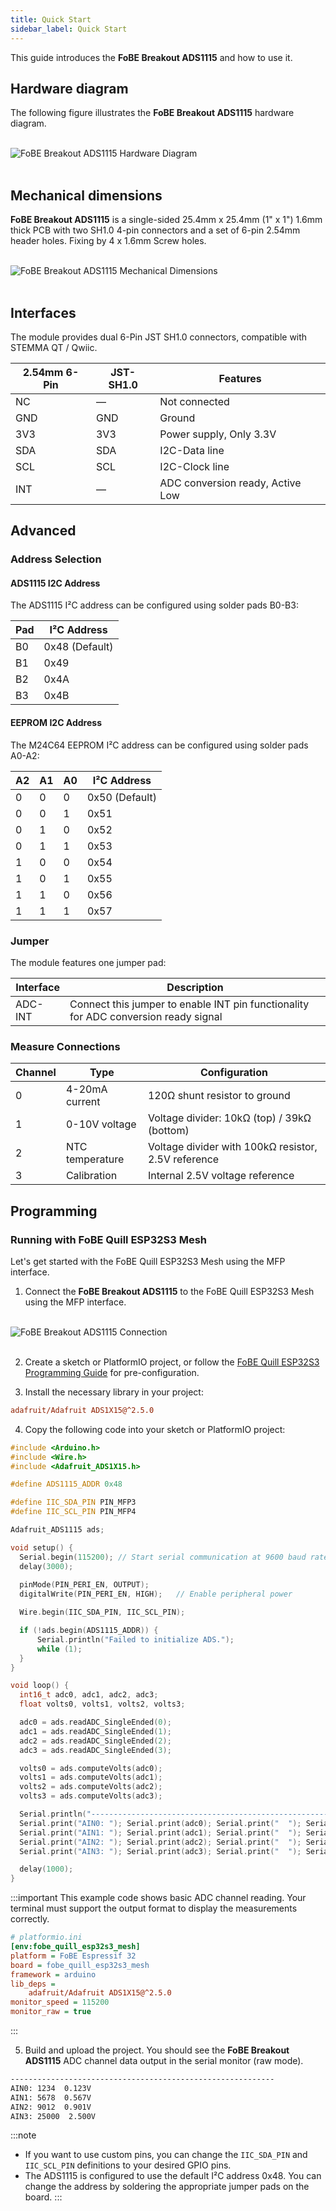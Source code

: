 ```yaml
---
title: Quick Start
sidebar_label: Quick Start
---
```


This guide introduces the **FoBE Breakout ADS1115** and how to use it.

## Hardware diagram

The following figure illustrates the **FoBE Breakout ADS1115** hardware diagram.

<br/>
<div style={{ textAlign: 'center' }}>
  <img src="/img/products/f2208-r1a.digram.png" alt="FoBE Breakout ADS1115 Hardware Diagram" style={{ width: '80%', height: 'auto' }} />
</div>
<br/>

## Mechanical dimensions

**FoBE Breakout ADS1115** is a single-sided 25.4mm x 25.4mm (1" x 1") 1.6mm thick PCB with two SH1.0 4-pin connectors and a set of 6-pin 2.54mm header holes. Fixing by 4 x 1.6mm Screw holes.

<br/>
<div style={{ textAlign: 'center' }}>
  <img src="/img/products/f2208-r1a.dimensions.png" alt="FoBE Breakout ADS1115 Mechanical Dimensions" style={{ width: '80%', height: 'auto' }} />
</div>
<br/>

## Interfaces

The module provides dual 6-Pin JST SH1.0 connectors, compatible with STEMMA QT / Qwiic.

|2.54mm 6-Pin |JST-SH1.0 |Features |
|-----------------------|--------|---------|
|NC |— |Not connected |
|GND |GND |Ground |
|3V3 |3V3 |Power supply, Only 3.3V |
|SDA |SDA |I2C-Data line |
|SCL |SCL |I2C-Clock line |
|INT |— |ADC conversion ready, Active Low |

## Advanced

### Address Selection

#### ADS1115 I2C Address
The ADS1115 I²C address can be configured using solder pads B0-B3:

|Pad |I²C Address |
|----|------------|
|B0 |0x48 (Default) |
|B1 |0x49 |
|B2 |0x4A |
|B3 |0x4B |

#### EEPROM I2C Address
The M24C64 EEPROM I²C address can be configured using solder pads A0-A2:

|A2 |A1 |A0 |I²C Address |
|---|---|---|------------|
|0 |0 |0 |0x50 (Default) |
|0 |0 |1 |0x51 |
|0 |1 |0 |0x52 |
|0 |1 |1 |0x53 |
|1 |0 |0 |0x54 |
|1 |0 |1 |0x55 |
|1 |1 |0 |0x56 |
|1 |1 |1 |0x57 |

### Jumper

The module features one jumper pad:

|Interface |Description |
|-------------------------------|---------|
|ADC-INT |Connect this jumper to enable INT pin functionality for ADC conversion ready signal |

### Measure Connections

|Channel |Type |Configuration |
|--------|-----|-------------|
|0 |4-20mA current |120Ω shunt resistor to ground |
|1 |0-10V voltage |Voltage divider: 10kΩ (top) / 39kΩ (bottom) |
|2 |NTC temperature |Voltage divider with 100kΩ resistor, 2.5V reference |
|3 |Calibration |Internal 2.5V voltage reference |

## Programming

### Running with FoBE Quill ESP32S3 Mesh

Let's get started with the FoBE Quill ESP32S3 Mesh using the MFP interface.

1. Connect the **FoBE Breakout ADS1115** to the FoBE Quill ESP32S3 Mesh using the MFP interface.
<br/>
<div style={{ textAlign: 'center' }}>
  <img src="/img/products/breakout-debugger-connection1.png" alt="FoBE Breakout ADS1115 Connection" style={{ width: '100%', height: 'auto' }} />
</div>
<br/>

2. Create a sketch or PlatformIO project, or follow the [FoBE Quill ESP32S3 Programming Guide](/product/f1102/programming) for pre-configuration.

3. Install the necessary library in your project:
```ini
adafruit/Adafruit ADS1X15@^2.5.0
```

4. Copy the following code into your sketch or PlatformIO project:


```C++
#include <Arduino.h>
#include <Wire.h>
#include <Adafruit_ADS1X15.h>

#define ADS1115_ADDR 0x48

#define IIC_SDA_PIN PIN_MFP3
#define IIC_SCL_PIN PIN_MFP4

Adafruit_ADS1115 ads;

void setup() {
  Serial.begin(115200); // Start serial communication at 9600 baud rate
  delay(3000);
  
  pinMode(PIN_PERI_EN, OUTPUT);
  digitalWrite(PIN_PERI_EN, HIGH);   // Enable peripheral power

  Wire.begin(IIC_SDA_PIN, IIC_SCL_PIN);  

  if (!ads.begin(ADS1115_ADDR)) {
      Serial.println("Failed to initialize ADS.");
      while (1);
  }
}

void loop() {
  int16_t adc0, adc1, adc2, adc3;
  float volts0, volts1, volts2, volts3;

  adc0 = ads.readADC_SingleEnded(0);
  adc1 = ads.readADC_SingleEnded(1);
  adc2 = ads.readADC_SingleEnded(2);
  adc3 = ads.readADC_SingleEnded(3);

  volts0 = ads.computeVolts(adc0);
  volts1 = ads.computeVolts(adc1);
  volts2 = ads.computeVolts(adc2);
  volts3 = ads.computeVolts(adc3);

  Serial.println("-----------------------------------------------------------");
  Serial.print("AIN0: "); Serial.print(adc0); Serial.print("  "); Serial.print(volts0); Serial.println("V");
  Serial.print("AIN1: "); Serial.print(adc1); Serial.print("  "); Serial.print(volts1); Serial.println("V");
  Serial.print("AIN2: "); Serial.print(adc2); Serial.print("  "); Serial.print(volts2); Serial.println("V");
  Serial.print("AIN3: "); Serial.print(adc3); Serial.print("  "); Serial.print(volts3); Serial.println("V");

  delay(1000);
}
```

:::important
This example code shows basic ADC channel reading. Your terminal must support the output format to display the measurements correctly.

```ini
# platformio.ini
[env:fobe_quill_esp32s3_mesh]
platform = FoBE Espressif 32
board = fobe_quill_esp32s3_mesh
framework = arduino
lib_deps =
	adafruit/Adafruit ADS1X15@^2.5.0
monitor_speed = 115200
monitor_raw = true
```
:::

5. Build and upload the project. You should see the **FoBE Breakout ADS1115** ADC channel data output in the serial monitor (raw mode).

```bash
-----------------------------------------------------------
AIN0: 1234  0.123V
AIN1: 5678  0.567V
AIN2: 9012  0.901V
AIN3: 25000  2.500V
```

:::note
- If you want to use custom pins, you can change the `IIC_SDA_PIN` and `IIC_SCL_PIN` definitions to your desired GPIO pins.
- The ADS1115 is configured to use the default I²C address 0x48. You can change the address by soldering the appropriate jumper pads on the board.
:::
